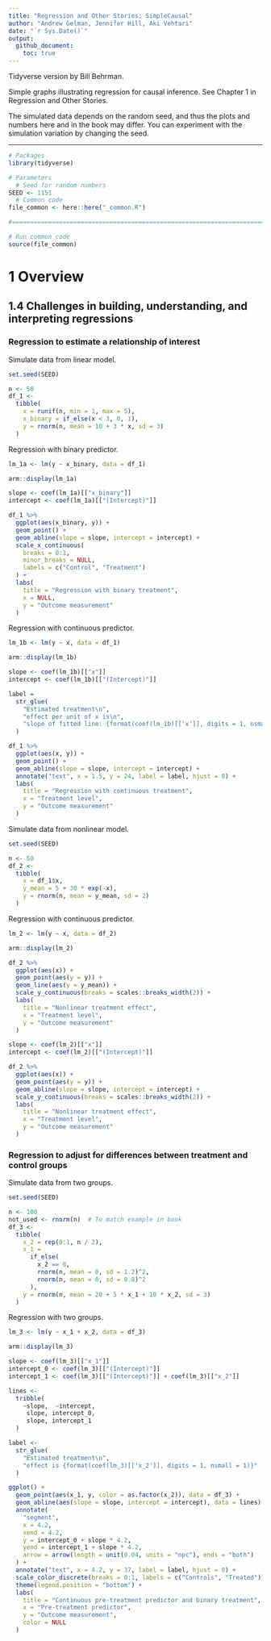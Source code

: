 ```yaml
---
title: "Regression and Other Stories: SimpleCausal"
author: "Andrew Gelman, Jennifer Hill, Aki Vehtari"
date: "`r Sys.Date()`"
output:
  github_document:
    toc: true
---
```

Tidyverse version by Bill Behrman.

Simple graphs illustrating regression for causal inference. See
Chapter 1 in Regression and Other Stories.

The simulated data depends on the random seed, and thus the plots
and numbers here and in the book may differ. You can experiment
with the simulation variation by changing the seed.

-------------

```r
# Packages
library(tidyverse)

# Parameters
  # Seed for random numbers
SEED <- 1151
  # Common code
file_common <- here::here("_common.R")

#===============================================================================

# Run common code
source(file_common)
```

# 1 Overview

## 1.4 Challenges in building, understanding, and interpreting regressions

### Regression to estimate a relationship of interest

Simulate data from linear model.

```r
set.seed(SEED)

n <- 50
df_1 <- 
  tibble(
    x = runif(n, min = 1, max = 5),
    x_binary = if_else(x < 3, 0, 1),
    y = rnorm(n, mean = 10 + 3 * x, sd = 3)
  )
```

Regression with binary predictor.

```r
lm_1a <- lm(y ~ x_binary, data = df_1)

arm::display(lm_1a)
```

```r
slope <- coef(lm_1a)[["x_binary"]]
intercept <- coef(lm_1a)[["(Intercept)"]]

df_1 %>% 
  ggplot(aes(x_binary, y)) +
  geom_point() +
  geom_abline(slope = slope, intercept = intercept) +
  scale_x_continuous(
    breaks = 0:1,
    minor_breaks = NULL,
    labels = c("Control", "Treatment")
  ) +
  labs(
    title = "Regression with binary treatment",
    x = NULL,
    y = "Outcome measurement"
  )
```

Regression with continuous predictor.

```r
lm_1b <- lm(y ~ x, data = df_1)

arm::display(lm_1b)
```

```r
slope <- coef(lm_1b)[["x"]]
intercept <- coef(lm_1b)[["(Intercept)"]]

label = 
  str_glue(
    "Estimated treatment\n",
    "effect per unit of x is\n",
    "slope of fitted line: {format(coef(lm_1b)[['x']], digits = 1, nsmall = 1)}"
  )

df_1 %>% 
  ggplot(aes(x, y)) +
  geom_point() +
  geom_abline(slope = slope, intercept = intercept) +
  annotate("text", x = 1.5, y = 24, label = label, hjust = 0) +
  labs(
    title = "Regression with continuous treatment",
    x = "Treatment level",
    y = "Outcome measurement"
  )
```

Simulate data from nonlinear model.

```r
set.seed(SEED)

n <- 50
df_2 <- 
  tibble(
    x = df_1$x,
    y_mean = 5 + 30 * exp(-x),
    y = rnorm(n, mean = y_mean, sd = 2)
  )
```

Regression with continuous predictor.

```r
lm_2 <- lm(y ~ x, data = df_2)

arm::display(lm_2)
```

```r
df_2 %>% 
  ggplot(aes(x)) +
  geom_point(aes(y = y)) +
  geom_line(aes(y = y_mean)) +
  scale_y_continuous(breaks = scales::breaks_width(2)) +
  labs(
    title = "Nonlinear treatment effect",
    x = "Treatment level",
    y = "Outcome measurement"
  )
```

```r
slope <- coef(lm_2)[["x"]]
intercept <- coef(lm_2)[["(Intercept)"]]

df_2 %>% 
  ggplot(aes(x)) +
  geom_point(aes(y = y)) +
  geom_abline(slope = slope, intercept = intercept) +
  scale_y_continuous(breaks = scales::breaks_width(2)) +
  labs(
    title = "Nonlinear treatment effect",
    x = "Treatment level",
    y = "Outcome measurement"
  )
```

### Regression to adjust for differences between treatment and control groups

Simulate data from two groups.

```r
set.seed(SEED)

n <- 100
not_used <- rnorm(n)  # To match example in book
df_3 <- 
  tibble(
    x_2 = rep(0:1, n / 2),
    x_1 = 
      if_else(
        x_2 == 0,
        rnorm(n, mean = 0, sd = 1.2)^2,
        rnorm(n, mean = 0, sd = 0.8)^2
      ),
    y = rnorm(n, mean = 20 + 5 * x_1 + 10 * x_2, sd = 3)
  )
```

Regression with two groups.

```r
lm_3 <- lm(y ~ x_1 + x_2, data = df_3)

arm::display(lm_3)
```

```r
slope <- coef(lm_3)[["x_1"]]
intercept_0 <- coef(lm_3)[["(Intercept)"]]
intercept_1 <- coef(lm_3)[["(Intercept)"]] + coef(lm_3)[["x_2"]]

lines <- 
  tribble(
    ~slope,  ~intercept,
     slope, intercept_0,
     slope, intercept_1
  )

label <- 
  str_glue(
    "Estimated treatment\n",
    "effect is {format(coef(lm_3)[['x_2']], digits = 1, nsmall = 1)}"
  )

ggplot() +
  geom_point(aes(x_1, y, color = as.factor(x_2)), data = df_3) +
  geom_abline(aes(slope = slope, intercept = intercept), data = lines) +
  annotate(
    "segment",
    x = 4.2,
    xend = 4.2,
    y = intercept_0 + slope * 4.2,
    yend = intercept_1 + slope * 4.2,
    arrow = arrow(length = unit(0.04, units = "npc"), ends = "both")
  ) +
  annotate("text", x = 4.2, y = 37, label = label, hjust = 0) +
  scale_color_discrete(breaks = 0:1, labels = c("Controls", "Treated")) +
  theme(legend.position = "bottom") +
  labs(
    title = "Continuous pre-treatment predictor and binary treatment",
    x = "Pre-treatment predictor",
    y = "Outcome measurement",
    color = NULL
  )
```
